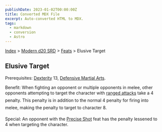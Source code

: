 ```yaml
---
publishDate: 2023-01-02T00:00:00Z
title: Converted MDX File
excerpt: Auto-converted HTML to MDX.
tags:
  - markdown
  - conversion
  - Astro
---
```






[Index](-index) > [Modern d20 SRD](modern-d20-srd-index) > [Feats](modern-d20-srd-feats-index) > Elusive Target




## Elusive Target


Prerequisites: [Dexterity](modern-d20-srd-basics-ability-scores) 13, [Defensive
    Martial Arts](modern-d20-srd-feats-defensive-martial-arts).


Benefit: When fighting an opponent or multiple opponents in melee, other opponents attempting to target the character with [ranged
  attacks](modern-d20-srd-combat-attack-actions) take a 4 penalty. This penalty is in addition to the normal 4 penalty for firing into melee, making the penalty to target to character 8.


Special: An opponent with the [Precise
  Shot](modern-d20-srd-feats-precise-shot) feat has the penalty lessened to 4 when targeting the character.



